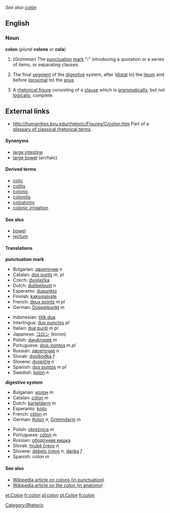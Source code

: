 ''See also [[colón]]''
{{rfc}}
==English== 
{{Punctuation marks}}
===Noun===
'''colon''' (''plural'' '''colons''' or '''cola''')
#(''Grammar'') The [[punctuation]] [[mark]] "''':'''" introducing a quotation or a series of items, or separating clauses.
# {{anatomy}} The final [[segment]] of the [[digestive]] system, after ([[distal]] to) the [[ileum]] and before ([[proximal]] to) the [[anus]]
# A [[rhetorical figure]] consisting of a [[clause]] which is [[grammatically]], but not [[logically]], complete.

==External links==

* http://humanities.byu.edu/rhetoric/Figures/C/colon.htm Part of a [http://humanities.byu.edu/rhetoric/ glossary of classical rhetorical terms].

[[Category:Rhetoric]]

{{ling-stub}}

====Synonyms====
* [[large intestine]]
* [[large bowel]] (archaic)

====Derived terms====
*[[colic]]
*[[colitis]]
*[[colonic]]
*[[colonitis]]
*[[colostomy]]
*[[colonic irrigation]]

====See also====
* [[bowel]]
* [[rectum]]

====Translations====
'''punctuation mark'''
{{top}}
*Bulgarian: [[двоеточие]] ''n''
*Catalan: [[dos punts]] ''m, pl''
*Czech: [[dvojtečka]]
*Dutch: [[dubbelpunt]] ''n''
*Esperanto: [[dupunkto]]
*Finnish: [[kaksoispiste]]
*French: [[deux points]] ''m pl''
*German: [[Doppelpunkt]] ''m''
{{mid}}
*Indonesian: [[titik dua]]
*Interlingua: [[duo punctos]] ''pl''
*Italian: [[due punti]] ''m pl''
*Japanese: [[コロン]] (koron)
*Polish: [[dwukropek]] ''m''
*Portuguese: [[dois-pontos]] ''m pl''
*Russian: [[двоеточие]] ''n''
*Slovak: [[dvojbodka]] ''f''
*Slovene: [[dvopičje]] ''n''
*Spanish: [[dos puntos]] ''m pl''
*Swedish: [[kolon]] ''n''
{{bottom}}

'''digestive system'''
{{top}}
*Bulgarian: [[колон]] ''m''
*Catalan: [[còlon]] ''m''
*Dutch: [[karteldarm]] ''m''
*Esperanto: [[kojlo]]
*French: [[côlon]] ''m''
*German: [[Kolon]] ''n'', [[Grimmdarm]] ''m''
{{mid}}
*Polish: [[okrężnica]] ''m''
*Portuguese: [[cólon]] ''m''
*Russian: [[ободочная кишка]]
*Slovak: [[hrubé črevo]] ''n''
*Slovene: [[debelo črevo]] ''n'', [[danka]] ''f''
*Spanish: colon ''m''
{{bottom}}

====See also====
*[[w:colon_(punctuation)|Wikipedia article on colons (in punctuation)]]
*[[w:colon_(anatomy)|Wikipedia article on the colon (in anatomy)]]

[[et:Colon]]
[[fr:colon]]
[[pl:colon]]
[[pt:Colon]]
[[fi:colon]]